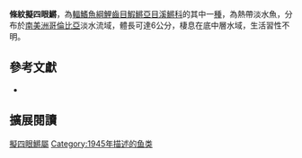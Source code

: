 {{Speciesbox 
| taxon = Anablepsoides taeniatus
| status = NE
| status_system = IUCN3.1
| authority =  [[Fowler|Fowler]], 1945
| synonyms = *''Rivulus taeniatus,Fowler, 1945''
}}
'''條紋擬四眼鱂'''，為[[輻鰭魚綱|輻鰭魚綱]][[鯉齒目|鯉齒目]][[鰕鱂亞目|鰕鱂亞目]][[溪鱂科|溪鱂科]]的其中一[[種|種]]，為熱帶淡水魚，分布於[[南美洲|南美洲]][[哥倫比亞|哥倫比亞]]淡水流域，體長可達6公分，棲息在底中層水域，生活習性不明。

== 參考文獻 ==
*{{FishBase_species|genus=Anablepsoides|species=taeniatus|year=2014|month=8}}

== 擴展閱讀 ==
{{refbegin}}
{{wikispecies-inline|Anablepsoides taeniatus|條紋擬四眼鱂}}
{{refend}}
{{Taxonbar|from=Q5512055}}

[[Category:擬四眼鱂屬|擬四眼鱂屬]]
[[Category:1945年描述的鱼类|Category:1945年描述的鱼类]]

{{Cyprinodontiformes-stub}}